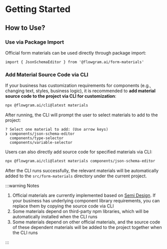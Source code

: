 
# Getting Started

## How to Use?

### Use via Package Import

Official form materials can be used directly through package import:

<PackageManagerTabs command="install @flowgram.ai/form-materials" />

```tsx
import { JsonSchemaEditor } from '@flowgram.ai/form-materials'
```


### Add Material Source Code via CLI


If your business has customization requirements for components (e.g., changing text, styles, business logic), it is recommended to **add material source code to the project via CLI for customization**:

```bash
npx @flowgram.ai/cli@latest materials
```

After running, the CLI will prompt the user to select materials to add to the project:

```console
? Select one material to add: (Use arrow keys)
❯ components/json-schema-editor
  components/type-selector
  components/variable-selector
```

Users can also directly add source code for specified materials via CLI:

```bash
npx @flowgram.ai/cli@latest materials components/json-schema-editor
```

After the CLI runs successfully, the relevant materials will be automatically added to the `src/form-materials` directory under the current project.

:::warning Notes

1. Official materials are currently implemented based on [Semi Design](https://semi.design/). If your business has underlying component library requirements, you can replace them by copying the source code via CLI
2. Some materials depend on third-party npm libraries, which will be automatically installed when the CLI runs
3. Some materials depend on other official materials, and the source code of these dependent materials will be added to the project together when the CLI runs

:::
